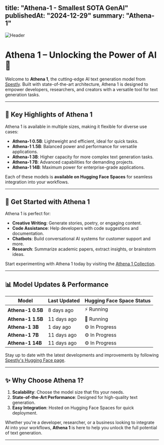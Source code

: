 title: "Athena-1 - Smallest SOTA GenAI"
publishedAt: "2024-12-29"
summary: "Athena-1"
---
![Header](https://raw.githubusercontent.com/Aayan-Mishra/Images/refs/heads/main/Athena.png)

# Athena 1 – Unlocking the Power of AI 🚀

Welcome to **Athena 1**, the cutting-edge AI text generation model from [Spestly](https://huggingface.co/collections/Spestly/athena-1-67623e58bfaadd3c2fcffb86). Built with state-of-the-art architecture, Athena 1 is designed to empower developers, researchers, and creators with a versatile tool for text generation tasks.

---

## 🌟 Key Highlights of Athena 1

Athena 1 is available in multiple sizes, making it flexible for diverse use cases:

- **Athena-1 0.5B**: Lightweight and efficient, ideal for quick tasks.
- **Athena-1 1.5B**: Balanced power and performance for versatile applications.
- **Athena-1 3B**: Higher capacity for more complex text generation tasks.
- **Athena-1 7B**: Advanced capabilities for demanding projects.
- **Athena-1 14B**: Maximum power for enterprise-grade applications.

Each of these models is **available on Hugging Face Spaces** for seamless integration into your workflows.

---

## 🚀 Get Started with Athena 1

Athena 1 is perfect for:

- **Creative Writing**: Generate stories, poetry, or engaging content.
- **Code Assistance**: Help developers with code suggestions and documentation.
- **Chatbots**: Build conversational AI systems for customer support and more.
- **Research**: Summarize academic papers, extract insights, or brainstorm ideas.

Start experimenting with Athena 1 today by visiting the [Athena 1 Collection](https://huggingface.co/collections/Spestly/athena-1-67623e58bfaadd3c2fcffb86).

---

## 📊 Model Updates & Performance

| Model         | Last Updated | Hugging Face Space Status |
|---------------|--------------|---------------------------|
| **Athena-1 0.5B** | 8 days ago   | ⚡ Running                  |
| **Athena-1 1.5B** | 11 days ago  | 🦉 Running                  |
| **Athena-1 3B**   | 1 day ago    | ⚙️ In Progress              |
| **Athena-1 7B**   | 11 days ago  | ⚙️ In Progress              |
| **Athena-1 14B**  | 11 days ago  | ⚙️ In Progress              |

Stay up to date with the latest developments and improvements by following [Spestly's Hugging Face page](https://huggingface.co/Spestly).

---

## ✨ Why Choose Athena 1?

1. **Scalability**: Choose the model size that fits your needs.
2. **State-of-the-Art Performance**: Designed for high-quality text generation.
3. **Easy Integration**: Hosted on Hugging Face Spaces for quick deployment.

Whether you're a developer, researcher, or a business looking to integrate AI into your workflows, **Athena 1** is here to help you unlock the full potential of text generation.

---
